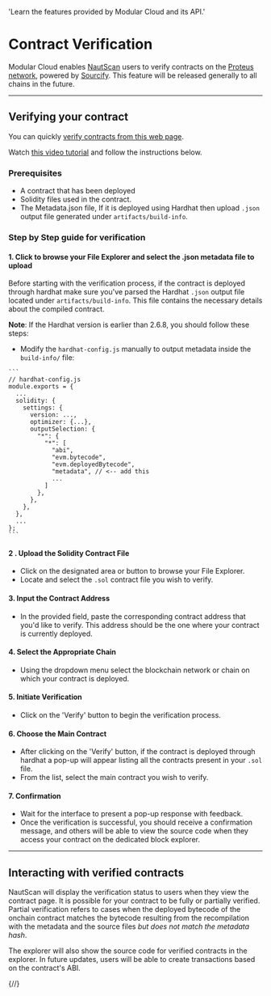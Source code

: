 
  'Learn the features provided by Modular Cloud and its API.'

<HeroPattern />

# Contract Verification 

Modular Cloud enables [NautScan](https://proteus.nautscan.com) users to verify contracts on the [Proteus network](https://docs.nautchain.xyz/nautilus-testnet#goerli), powered by [Sourcify](https://sourcify.dev/). This feature will be released generally to all chains in the future.

---

## Verifying your contract

You can quickly [verify contracts from this web page](https://contract-verification.vercel.app/).

Watch [this video tutorial](https://youtu.be/RA-z7K21dmk) and follow the instructions below.

### Prerequisites

- A contract that has been deployed 
- Solidity files used in the contract.
- The Metadata.json file, If it is deployed using  Hardhat then upload `.json` output file generated under `artifacts/build-info`.



###  Step by Step guide for verification

#### 1. Click to browse your File Explorer and select the .json metadata file to upload

  Before starting with the verification process, if the contract is deployed through hardhat make sure you've parsed the Hardhat `.json` output file located under `artifacts/build-info`. This file contains the necessary details about the compiled contract.

  

  **Note**: If the Hardhat  version is earlier than   2.6.8, you should follow these steps:
  
 -   Modify the `hardhat-config.js` manually to output metadata inside the `build-info/` file:



    ```
    // hardhat-config.js
    module.exports = {
      ...
      solidity: {
        settings: {
          version: ...,
          optimizer: {...},
          outputSelection: {
            "*": {
              "*": [
                "abi",
                "evm.bytecode",
                "evm.deployedBytecode",
                "metadata", // <-- add this
                ...
              ]
            },
          },
        },
      },
      ...
    };
    ```


####  2 . Upload the Solidity Contract File

- Click on the designated area or button to browse your File Explorer.
- Locate and select the `.sol` contract file you wish to verify.

####  3. Input the Contract Address

- In the provided field, paste the corresponding contract address that you'd like to verify. This address should be the one where your contract is currently deployed.

#### 4. Select the Appropriate Chain

- Using the dropdown menu select the blockchain network or chain on which your contract is deployed.

####  5. Initiate Verification

- Click on the 'Verify' button to begin the verification process.

####  6. Choose the Main Contract

- After clicking on the 'Verify' button, if the contract is deployed through hardhat  a pop-up will appear listing all the contracts present in your `.sol` file.
- From the list, select the main contract you wish to verify.

####  7. Confirmation

- Wait for the interface to present a pop-up response with feedback.
- Once the verification is successful, you should receive a confirmation message, and others will be able to view the source code when they access your contract on the dedicated block explorer.

---

## Interacting with verified contracts

NautScan will display the verification status to users when they view the contract page. It is possible for your contract to be fully or partially verified. Partial verification refers to cases when the deployed bytecode of the onchain contract matches the bytecode resulting from the recompilation with the metadata and the source files _but does not match the metadata hash_.

The explorer will also show the source code for verified contracts in the explorer. In future updates, users will be able to create transactions based on the contract's ABI.

{/*<Guides />*/}